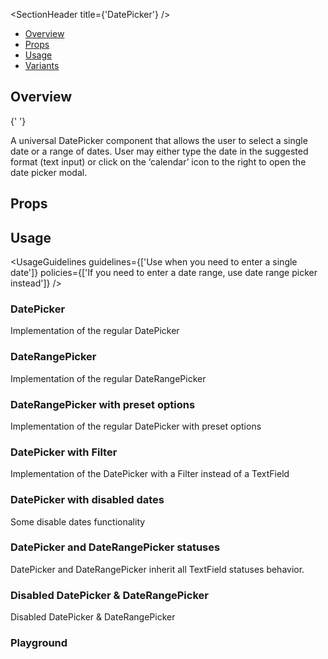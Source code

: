 
<Meta of={DatePickerStories} />

<SectionHeader title={'DatePicker'} />

- [Overview](#overview)
- [Props](#props)
- [Usage](#usage)
- [Variants](#variants)

## Overview

{' '}

<Overview>
  A universal DatePicker component that allows the user to select a single date or a range of dates.
  User may either type the date in the suggested format (text input) or click on the ‘calendar’ icon
  to the right to open the date picker modal.
</Overview>

## Props

<ArgTypes of={DatePicker} />

## Usage

<UsageGuidelines
  guidelines={['Use when you need to enter a single date']}
  policies={['If you need to enter a date range, use date range picker instead']}
/>

<SubsectionHeader title="Variants" />

### DatePicker

Implementation of the regular DatePicker

<Canvas of={DatePickerStories.DatePickerStory} />

### DateRangePicker

Implementation of the regular DateRangePicker

<Canvas of={DatePickerStories.DateRangePicker} />

### DateRangePicker with preset options

Implementation of the regular DatePicker with preset options

<Canvas of={DatePickerStories.DateRangePickerWithPresetOptions} />

### DatePicker with Filter

Implementation of the DatePicker with a Filter instead of a TextField

<Canvas of={DatePickerStories.DatePickerWithFilter} />

### DatePicker with disabled dates

Some disable dates functionality

<Canvas of={DatePickerStories.DatePickerWithDisabledDates} />

### DatePicker and DateRangePicker statuses

DatePicker and DateRangePicker inherit all TextField statuses behavior.

<Canvas of={DatePickerStories.DatePickerAndDateRangePickerStatuses} />

### Disabled DatePicker & DateRangePicker

Disabled DatePicker & DateRangePicker

<Canvas of={DatePickerStories.DisabledDatePickerDateRangePicker} />

### Playground

<Canvas of={DatePickerStories.Playground} />
